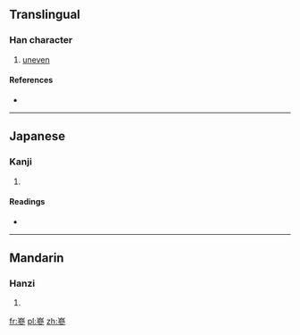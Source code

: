 ==Translingual==

===Han character===
{{Han char|rn=46|rad=山|as=11|sn=14|four=2220<sub>2</sub>|canj=山戈戈竹 (UIIH)}}

# [[uneven]]

====References====
* {{Han ref|kx=0318.160|dkj=08398|dj=0618.340|hdz=10796.030|uh=5D7E|ud=23934|bh=E1AD|bd=57773}}

----

==Japanese==

===Kanji===
{{ja-kanji|grade=|rs=山11}}

# {{defn|lang=ja|sort=山11}}

====Readings====
* {{ja-readings|on=[[しん]] (shin), [[さん]] (san), [[そん]] (son)|kun=}}

----

==Mandarin==

===Hanzi===
{{cmn-hanzi|pin=[[cēn]] ([[cen1]]), [[lǚ]] ([[lü3]])|wg=ts'en<sup>1</sup>, lü<sup>3</sup>}}

# {{defn|lang=cmn|sort=山11}}

[[fr:嵾]]
[[pl:嵾]]
[[zh:嵾]]